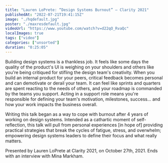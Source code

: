 ```yaml
---
title: "Lauren LoPrete: “Design Systems Burnout” — Clarity 2021"
publishedAt: "2022-07-21T19:41:15Z"
image: "./hqdefault.jpg"
poster: "./maxresdefault.jpg"
videoUrl: "https://www.youtube.com/watch?v=d22qO_RvaQc"
localImages: true
tags: ["video"]
categories: ["unsorted"]
duration: "0:25:05"
---
```

Building design systems is a thankless job. It feels like some days the quality of the product's UI is weighing on your shoulders and others like you're being critiqued for stifling the design team's creativity. When you build an internal product for your peers, critical feedback becomes personal and can demotivate or derail your team. It can feel like sprints and quarters are spent reacting to the needs of others, and your roadmap is commanded by the teams you support. Acting in a support role means you're responsible for defining your team's motivation, milestones, success... and how your work impacts the business overall. 

Writing this talk began as a way to cope with burnout after 4 years of working on design systems. Intended as a cathartic moment of self-reflection, this talk will pull from personal experiences [in hope of] providing practical strategies that break the cycles of fatigue, stress, and overwhelm; empowering design systems leaders to define their focus and what really matters.

Presented by Lauren LoPrete at Clarity 2021, on October 27th, 2021. Ends with an interview with Mina Markham.
